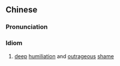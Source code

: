 {{also|奇耻大辱}}
==Chinese==
{{zh-forms|s=奇耻大辱}}

===Pronunciation===
{{zh-pron
|m=qíchǐdà辱
|cat=id
}}

===Idiom===
{{zh-idiom}}

# [[deep]] [[humiliation]] and [[outrageous]] [[shame]]